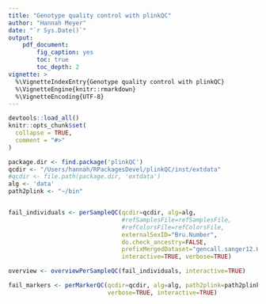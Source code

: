 ```yaml
---
title: "Genotype quality control with plinkQC"
author: "Hannah Meyer"
date: "`r Sys.Date()`"
output: 
    pdf_document:
        fig_caption: yes
        toc: true
        toc_depth: 2
vignette: >
  %\VignetteIndexEntry{Genotype quality control with plinkQC}
  %\VignetteEngine{knitr::rmarkdown}
  %\VignetteEncoding{UTF-8}
---
```


```r
devtools::load_all()
knitr::opts_chunk$set(
  collapse = TRUE,
  comment = "#>"
)
```

```r
package.dir <- find.package('plinkQC')
qcdir <- "/Users/hannah/RPackagesDevel/plinkQC/inst/extdata"
#qcdir <- file.path(package.dir, 'extdata')
alg <- 'data'
path2plink <- "~/bin"
```

```r

```

```r
fail_individuals <- perSampleQC(qcdir=qcdir, alg=alg,
                                #refSamplesFile=refSamplesFile, 
                                #refColorsFile=refColorsFile,
                                externalSexID="Bru.Number",
                                do.check_ancestry=FALSE,
                                prefixMergedDataset="gencall.sanger12.HapMapIII.pruned.pca",
                                interactive=TRUE, verbose=TRUE)

```

```r
overview <- overviewPerSampleQC(fail_individuals, interactive=TRUE)
```

```r
fail_markers <- perMarkerQC(qcdir=qcdir, alg=alg, path2plink=path2plink,
                            verbose=TRUE, interactive=TRUE)
```
